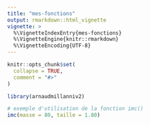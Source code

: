 ```yaml
---
title: "mes-fonctions"
output: rmarkdown::html_vignette
vignette: >
  %\VignetteIndexEntry{mes-fonctions}
  %\VignetteEngine{knitr::rmarkdown}
  %\VignetteEncoding{UTF-8}
---
```


```r
knitr::opts_chunk$set(
  collapse = TRUE,
  comment = "#>"
)
```

```r
library(arnaudmillanniv2)
```

```r

# exemple d'utilisation de la fonction imc()
imc(masse = 80, taille = 1.80)

```

